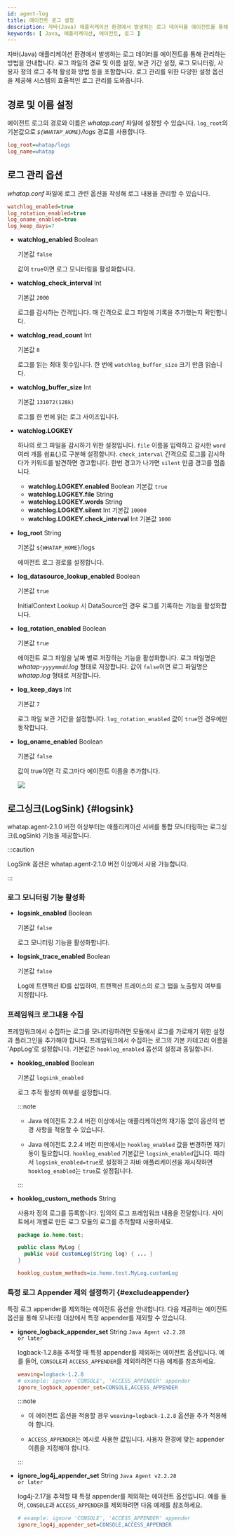 ```yaml
---
id: agent-log
title: 에이전트 로그 설정
description: 자바(Java) 애플리케이션 환경에서 발생하는 로그 데이터를 에이전트를 통해 관리하는 방법을 안내합니다. 로그 파일의 경로 및 이름 설정, 보관 기간 설정, 로그 모니터링, 사용자 정의 로그 추적 활성화 방법 등을 포함합니다. 로그 관리를 위한 다양한 설정 옵션을 제공해 시스템의 효율적인 로그 관리를 도와줍니다.
keywords: [ Java, 애플리케이션, 에이전트, 로그 ]
---
```


자바(Java) 애플리케이션 환경에서 발생하는 로그 데이터를 에이전트를 통해 관리하는 방법을 안내합니다. 로그 파일의 경로 및 이름 설정, 보관 기간 설정, 로그 모니터링, 사용자 정의 로그 추적 활성화 방법 등을 포함합니다. 로그 관리를 위한 다양한 설정 옵션을 제공해 시스템의 효율적인 로그 관리를 도와줍니다.

## 경로 및 이름 설정

에이전트 로그의 경로와 이름은 *whatap.conf* 파일에 설정할 수 있습니다. `log_root`의 기본값으로 *`${WHATAP_HOME}`/logs* 경로를 사용합니다.

```ini title='whatap.conf'
log_root=whatap/logs
log_name=whatap
```

## 로그 관리 옵션

*whatap.conf* 파일에 로그 관련 옵션을 작성해 로그 내용을 관리할 수 있습니다.

```ini title='whatap.conf'
watchlog_enabled=true
log_rotation_enabled=true
log_oname_enabled=true
log_keep_days=7
```

* **watchlog_enabled** <span class='type'>Boolean</span>

  기본값 `false`

  값이 `true`이면 로그 모니터링을 활성화합니다.

* **watchlog_check_interval** <span class='type'>Int</span>

  기본값 `2000`

  로그를 감시하는 간격입니다. 매 간격으로 로그 파일에 기록을 추가했는지 확인합니다.

* **watchlog_read_count** <span class='type'>Int</span>

  기본값 `8`

  로그를 읽는 최대 횟수입니다. 한 번에 `watchlog_buffer_size` 크기 만큼 읽습니다.

* **watchlog_buffer_size** <span class='type'>Int</span>

  기본값 `131072(128k)`

  로그를 한 번에 읽는 로그 사이즈입니다.

* **watchlog.LOGKEY**

  하나의 로그 파일을 감시하기 위한 설정입니다. `file` 이름을 입력하고 감시한 `word` 여러 개를 쉼표(,)로 구분해 설정합니다. `check_interval` 간격으로 로그를 감시하다가 키워드를 발견하면 경고합니다. 한번 경고가 나가면 `silent` 만큼 경고를 멈춥니다.

  * **watchlog.LOGKEY.enabled** <span class='type'>Boolean</span> 기본값 `true`
  * **watchlog.LOGKEY.file** <span class='type'>String</span>
  * **watchlog.LOGKEY.words** <span class='type'>String</span>
  * **watchlog.LOGKEY.silent** <span class='type'>Int</span> 기본값 `10000`
  * **watchlog.LOGKEY.check_interval** <span class='type'>Int</span> 기본값 `1000`

* **log_root** <span class='type'>String</span>

  기본값 `${WHATAP_HOME}`/logs

  에이전트 로그 경로를 설정합니다.

* **log_datasource_lookup_enabled** <span class='type'>Boolean</span>

  기본값 `true`

  InitialContext Lookup 시 DataSource인 경우 로그를 기록하는 기능을 활성화합니다.

* **log_rotation_enabled** <span class='type'>Boolean</span>

  기본값 `true`

  에이전트 로그 파일을 날짜 별로 저장하는 기능을 활성화합니다. 로그 파일명은 *whatap-`yyyymmdd`.log* 형태로 저장합니다. 값이 `false`이면 로그 파일명은 *whatap.log* 형태로 저장합니다.

* **log_keep_days** <span class='type'>Int</span>

  기본값 `7`

  로그 파일 보관 기간을 설정합니다. `log_rotation_enabled` 값이 `true`인 경우에만 동작합니다.

* **log_oname_enabled** <span class='type'>Boolean</span>

  기본값 `false`

  값이 true이면 각 로그마다 에이전트 이름을 추가합니다.

  ![](/img/java-agent-log-oname.png)

## 로그싱크(LogSink) {#logsink}

whatap.agent-2.1.0 버전 이상부터는 애플리케이션 서버를 통합 모니터링하는 로그싱크(LogSink) 기능을 제공합니다.

:::caution

LogSink 옵션은 whatap.agent-2.1.0 버전 이상에서 사용 가능합니다.

:::

### 로그 모니터링 기능 활성화 

* **logsink_enabled** <span class='type'>Boolean</span>

  기본값 `false`

  로그 모니터링 기능을 활성화합니다.

* **logsink_trace_enabled** <span class='type'>Boolean</span>

  기본값 `false`

  Log에 트랜잭션 ID를 삽입하여, 트랜잭션 트레이스의 로그 탭을 노출할지 여부를 지정합니다.  

### 프레임워크 로그내용 수집

프레임워크에서 수집하는 로그를 모니터링하려면 모듈에서 로그를 가로채기 위한 설정과 플러그인을 추가해야 합니다. 프레임워크에서 수집하는 로그의 기본 카테고리 이름을 'AppLog'로 설정합니다. 기본값은 `hooklog_enabled` 옵션의 설정과 동일합니다.

* **hooklog_enabled** <span class='type'>Boolean</span>

  기본값 `logsink_enabled`

  로그 추적 활성화 여부를 설정합니다.

  :::note

  * Java 에이전트 2.2.4 버전 이상에서는 애플리케이션의 재기동 없이 옵션의 변경 사항을 적용할 수 있습니다. 
  
  * Java 에이전트 2.2.4 버전 미만에서는 `hooklog_enabled` 값을 변경하면 재기동이 필요합니다. `hooklog_enabled` 기본값은 `logsink_enabled`입니다. 따라서 `logsink_enabled=true`로 설정하고 자바 애플리케이션을 재시작하면 `hooklog_enabled`는 `true`로 설정됩니다.

  :::

* **hooklog_custom_methods** <span class='type'>String</span>

  사용자 정의 로그를 등록합니다. 임의의 로그 프레임워크 내용을 전달합니다. 사이트에서 개별로 만든 로그 모듈의 로그를 추적할때 사용하세요.
  
  ```java title='Java'
  package io.home.test;

  public class MyLog {  
    public void customLog(String log) { ... }
  }
  ```

  ```ini title='whatap.conf'
  hooklog_custom_methods=io.home.test.MyLog.customLog
  ```

### 특정 로그 Appender 제외 설정하기 {#excludeappender}

특정 로그 appender를 제외하는 에이전트 옵션을 안내합니다. 다음 제공하는 에이전트 옵션을 통해 모니터링 대상에서 특정 appender를 제외할 수 있습니다.

* **ignore_logback_appender_set** <span class='type'>String</span> <code className="my">Java Agent v2.2.28 or later</code>

  logback-1.2.8을 추적할 때 특정 appender를 제외하는 에이전트 옵션입니다. 예를 들어, `CONSOLE`과 `ACCESS_APPENDER`를 제외하려면 다음 예제를 참조하세요.

  ```ini title="whatap.conf"
  weaving=logback-1.2.8
  # example: ignore 'CONSOLE', 'ACCESS_APPENDER' appender
  ignore_logback_appender_set=CONSOLE,ACCESS_APPENDER
  ```

  :::note

  * 이 에이전트 옵션을 적용할 경우 `weaving=logback-1.2.8` 옵션을 추가 적용해야 합니다.

  * `ACCESS_APPENDER`는 예시로 사용한 값입니다. 사용자 환경에 맞는 appender 이름을 지정해야 합니다.

  :::

* **ignore_log4j_appender_set** <span class='type'>String</span> <code className="my">Java Agent v2.2.28 or later</code>

  log4j-2.17을 추적할 때 특정 appender를 제외하는 에이전트 옵션입니다. 예를 들어, `CONSOLE`과 `ACCESS_APPENDER`를 제외하려면 다음 예제를 참조하세요.

  ```ini title="whatap.conf"
  # example: ignore 'CONSOLE', 'ACCESS_APPENDER' appender
  ignore_log4j_appender_set=CONSOLE,ACCESS_APPENDER
  ```